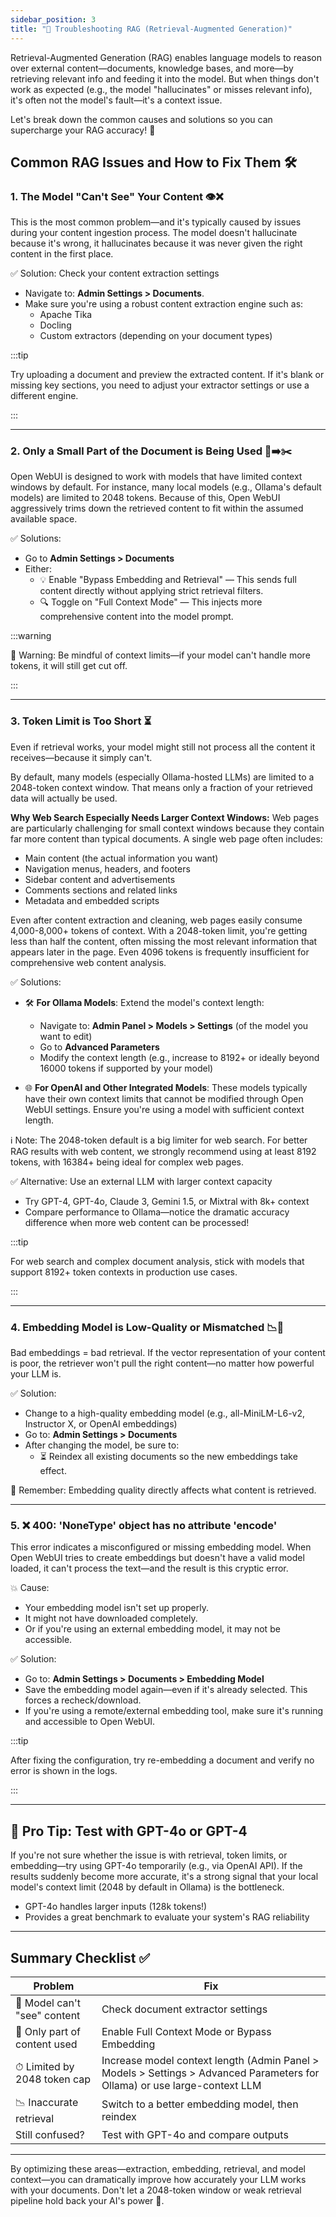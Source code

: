 ```yaml
---
sidebar_position: 3
title: "🧠 Troubleshooting RAG (Retrieval-Augmented Generation)"
---
```


Retrieval-Augmented Generation (RAG) enables language models to reason over external content—documents, knowledge bases, and more—by retrieving relevant info and feeding it into the model. But when things don't work as expected (e.g., the model "hallucinates" or misses relevant info), it's often not the model's fault—it's a context issue.

Let's break down the common causes and solutions so you can supercharge your RAG accuracy! 🚀

## Common RAG Issues and How to Fix Them 🛠️

### 1. The Model "Can't See" Your Content 👁️❌

This is the most common problem—and it's typically caused by issues during your content ingestion process. The model doesn't hallucinate because it's wrong, it hallucinates because it was never given the right content in the first place.

✅ Solution: Check your content extraction settings

- Navigate to: **Admin Settings > Documents**.
- Make sure you're using a robust content extraction engine such as:
  - Apache Tika
  - Docling
  - Custom extractors (depending on your document types)

:::tip

Try uploading a document and preview the extracted content. If it's blank or missing key sections, you need to adjust your extractor settings or use a different engine.

:::

---

### 2. Only a Small Part of the Document is Being Used 📄➡️✂️

Open WebUI is designed to work with models that have limited context windows by default. For instance, many local models (e.g., Ollama's default models) are limited to 2048 tokens. Because of this, Open WebUI aggressively trims down the retrieved content to fit within the assumed available space.

✅ Solutions:

- Go to **Admin Settings > Documents**
- Either:
  - 💡 Enable "Bypass Embedding and Retrieval" — This sends full content directly without applying strict retrieval filters.
  - 🔍 Toggle on "Full Context Mode" — This injects more comprehensive content into the model prompt.

:::warning

📌 Warning: Be mindful of context limits—if your model can't handle more tokens, it will still get cut off.

:::

---

### 3. Token Limit is Too Short ⏳

Even if retrieval works, your model might still not process all the content it receives—because it simply can't.

By default, many models (especially Ollama-hosted LLMs) are limited to a 2048-token context window. That means only a fraction of your retrieved data will actually be used.

**Why Web Search Especially Needs Larger Context Windows:**
Web pages are particularly challenging for small context windows because they contain far more content than typical documents. A single web page often includes:
- Main content (the actual information you want)
- Navigation menus, headers, and footers
- Sidebar content and advertisements
- Comments sections and related links
- Metadata and embedded scripts

Even after content extraction and cleaning, web pages easily consume 4,000-8,000+ tokens of context. With a 2048-token limit, you're getting less than half the content, often missing the most relevant information that appears later in the page. Even 4096 tokens is frequently insufficient for comprehensive web content analysis.

✅ Solutions:

- 🛠️ **For Ollama Models**: Extend the model's context length:
  - Navigate to: **Admin Panel > Models > Settings** (of the model you want to edit)
  - Go to **Advanced Parameters**
  - Modify the context length (e.g., increase to 8192+ or ideally beyond 16000 tokens if supported by your model)

- 🌐 **For OpenAI and Other Integrated Models**: These models typically have their own context limits that cannot be modified through Open WebUI settings. Ensure you're using a model with sufficient context length.

ℹ️ Note: The 2048-token default is a big limiter for web search. For better RAG results with web content, we strongly recommend using at least 8192 tokens, with 16384+ being ideal for complex web pages.

✅ Alternative: Use an external LLM with larger context capacity

- Try GPT-4, GPT-4o, Claude 3, Gemini 1.5, or Mixtral with 8k+ context
- Compare performance to Ollama—notice the dramatic accuracy difference when more web content can be processed!

:::tip

For web search and complex document analysis, stick with models that support 8192+ token contexts in production use cases.

:::

---

### 4. Embedding Model is Low-Quality or Mismatched 📉🧠

Bad embeddings = bad retrieval. If the vector representation of your content is poor, the retriever won't pull the right content—no matter how powerful your LLM is.

✅ Solution:

- Change to a high-quality embedding model (e.g., all-MiniLM-L6-v2, Instructor X, or OpenAI embeddings)
- Go to: **Admin Settings > Documents**
- After changing the model, be sure to:
  - ⏳ Reindex all existing documents so the new embeddings take effect.

📌 Remember: Embedding quality directly affects what content is retrieved.

---

### 5. ❌ 400: 'NoneType' object has no attribute 'encode'

This error indicates a misconfigured or missing embedding model. When Open WebUI tries to create embeddings but doesn't have a valid model loaded, it can't process the text—and the result is this cryptic error.

💥 Cause:
- Your embedding model isn't set up properly.
- It might not have downloaded completely.
- Or if you're using an external embedding model, it may not be accessible.

✅ Solution:

- Go to: **Admin Settings > Documents > Embedding Model**
- Save the embedding model again—even if it's already selected. This forces a recheck/download.
- If you're using a remote/external embedding tool, make sure it's running and accessible to Open WebUI.

:::tip

After fixing the configuration, try re-embedding a document and verify no error is shown in the logs.

:::

---

## 🧪 Pro Tip: Test with GPT-4o or GPT-4

If you're not sure whether the issue is with retrieval, token limits, or embedding—try using GPT-4o temporarily (e.g., via OpenAI API). If the results suddenly become more accurate, it's a strong signal that your local model's context limit (2048 by default in Ollama) is the bottleneck.

- GPT-4o handles larger inputs (128k tokens!)
- Provides a great benchmark to evaluate your system's RAG reliability

---

## Summary Checklist ✅

| Problem | Fix |
|--------|------|
| 🤔 Model can't "see" content | Check document extractor settings |
| 🧹 Only part of content used | Enable Full Context Mode or Bypass Embedding |
| ⏱ Limited by 2048 token cap | Increase model context length (Admin Panel > Models > Settings > Advanced Parameters for Ollama) or use large-context LLM |
| 📉 Inaccurate retrieval | Switch to a better embedding model, then reindex |
| Still confused? | Test with GPT-4o and compare outputs |

---

By optimizing these areas—extraction, embedding, retrieval, and model context—you can dramatically improve how accurately your LLM works with your documents. Don't let a 2048-token window or weak retrieval pipeline hold back your AI's power 🎯.
